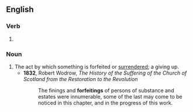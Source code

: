 ==English==

===Verb===
{{head|en|verb form}}

# {{present participle of|forfeit|lang=en|nocat=1}}

===Noun===
{{en-noun}}

# The act by which something is forfeited or [[surrender]]ed; a giving up.
#* '''1832''', Robert Wodrow, ''The History of the Suffering of the Church of Scotland from the Restoration to the Revolution''
#*: The finings and '''forfeitings''' of persons of substance and estates were innumerable, some of the last may come to be noticed in this chapter, and in the progress of this work.